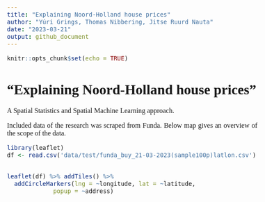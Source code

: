 ```yaml
---
title: "Explaining Noord-Holland house prices"
author: "Yúri Grings, Thomas Nibbering, Jitse Ruurd Nauta"
date: "2023-03-21"
output: github_document
---
```


```{=html}
<style type="text/css">
  body{
  font-size: 12pt;
  font-family:Cambria;
  text-align: justify;
}
headers{
text-align: left;

}
</style>
```

```r
knitr::opts_chunk$set(echo = TRUE)
```


# "Explaining Noord-Holland house prices"

A Spatial Statistics and Spatial Machine Learning approach.

Included data of the research was scraped from Funda. Below map gives an overview of the scope of the data.

```r
library(leaflet)
df <- read.csv('data/test/funda_buy_21-03-2023(sample100p)latlon.csv')


leaflet(df) %>% addTiles() %>%
  addCircleMarkers(lng = ~longitude, lat = ~latitude, 
             popup = ~address)
```

